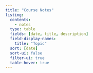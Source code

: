 ```yaml
---
title: "Course Notes"
listing:
  contents:
    - notes
  type: table
  fields: [date, title, description]
  field-display-names:
    title: "Topic"
  sort: [date]
  sort-ui: false
  filter-ui: true
  table-hover: true
---
```


